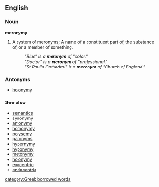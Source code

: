 ==English==

===Noun===
'''meronymy'''
#A system of meronyms; A name of a constituent part of, the substance of, or a member of something.
#:''"Blue" is a '''meronym<!--y-->''' of "color."''
#:''"Doctor" is a '''meronym<!--y-->''' of "professional."''
#:''"St Paul's Cathedral" is a '''meronym<!--y-->''' of "Church of England."''

===Antonyms===
*[[holonymy]]

===See also===
*[[semantics]]
*[[synonymy]]
*[[antonymy]]
*[[homonymy]]
*[[polysemy]]
*[[paronyms]]
*[[hypernymy]]
*[[hyponymy]]
*[[metonymy]]
*[[holonymy]]
*[[exocentric]]
*[[endocentric]]

[[category:Greek borrowed words]]

{{pedialite}}